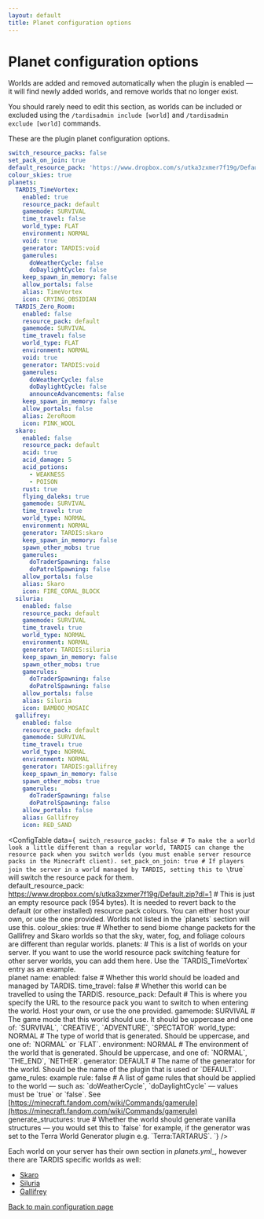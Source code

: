 ```yaml
---
layout: default
title: Planet configuration options
---
```



# Planet configuration options

Worlds are added and removed automatically when the plugin is enabled — it will find newly added worlds, and
remove worlds that no longer exist.

You should rarely need to edit this section, as worlds can be included or excluded using
the `/tardisadmin include [world]` and `/tardisadmin exclude [world]` commands.

These are the plugin planet configuration options.

```yaml title="/plugins/TARDIS/planets.yml"
switch_resource_packs: false
set_pack_on_join: true
default_resource_pack: 'https://www.dropbox.com/s/utka3zxmer7f19g/Default.zip?dl=1'
colour_skies: true
planets:
  TARDIS_TimeVortex:
    enabled: true
    resource_pack: default
    gamemode: SURVIVAL
    time_travel: false
    world_type: FLAT
    environment: NORMAL
    void: true
    generator: TARDIS:void
    gamerules:
      doWeatherCycle: false
      doDaylightCycle: false
    keep_spawn_in_memory: false
    allow_portals: false
    alias: TimeVortex
    icon: CRYING_OBSIDIAN
  TARDIS_Zero_Room:
    enabled: false
    resource_pack: default
    gamemode: SURVIVAL
    time_travel: false
    world_type: FLAT
    environment: NORMAL
    void: true
    generator: TARDIS:void
    gamerules:
      doWeatherCycle: false
      doDaylightCycle: false
      announceAdvancements: false
    keep_spawn_in_memory: false
    allow_portals: false
    alias: ZeroRoom
    icon: PINK_WOOL
  skaro:
    enabled: false
    resource_pack: default
    acid: true
    acid_damage: 5
    acid_potions:
      - WEAKNESS
      - POISON
    rust: true
    flying_daleks: true
    gamemode: SURVIVAL
    time_travel: true
    world_type: NORMAL
    environment: NORMAL
    generator: TARDIS:skaro
    keep_spawn_in_memory: false
    spawn_other_mobs: true
    gamerules:
      doTraderSpawning: false
      doPatrolSpawning: false
    allow_portals: false
    alias: Skaro
    icon: FIRE_CORAL_BLOCK
  siluria:
    enabled: false
    resource_pack: default
    gamemode: SURVIVAL
    time_travel: true
    world_type: NORMAL
    environment: NORMAL
    generator: TARDIS:siluria
    keep_spawn_in_memory: false
    spawn_other_mobs: true
    gamerules:
      doTraderSpawning: false
      doPatrolSpawning: false
    allow_portals: false
    alias: Siluria
    icon: BAMBOO_MOSAIC
  gallifrey:
    enabled: false
    resource_pack: default
    gamemode: SURVIVAL
    time_travel: true
    world_type: NORMAL
    environment: NORMAL
    generator: TARDIS:gallifrey
    keep_spawn_in_memory: false
    spawn_other_mobs: true
    gamerules:
      doTraderSpawning: false
      doPatrolSpawning: false
    allow_portals: false
    alias: Gallifrey
    icon: RED_SAND

```

<ConfigTable data={`
switch_resource_packs: false # To make the a world look a little different than a regular world, TARDIS can change the resource pack when you switch worlds (you must enable server resource packs in the Minecraft client).
set_pack_on_join: true # If players join the server in a world managed by TARDIS, setting this to \`true\` will switch the resource pack for them.                                                                      
default_resource_pack: https://www.dropbox.com/s/utka3zxmer7f19g/Default.zip?dl=1 # This is just an empty resource pack (954 bytes). It is needed to revert back to the default (or other installed) resource pack colours. You can either host your own, or use the one provided. Worlds not listed in the \`planets\` section will use this.
colour_skies: true # Whether to send biome change packets for the Gallifrey and Skaro worlds so that the sky, water, fog, and foliage colours are different than regular worlds.
planets:
    # This is a list of worlds on your server. If you want to use the world resource pack switching feature for other server worlds, you can add them here. Use the \`TARDIS_TimeVortex\` entry as an example.                                                   
    planet name:
        enabled: false # Whether this world should be loaded and managed by TARDIS.
        time_travel: false # Whether this world can be travelled to using the TARDIS.
        resource_pack: Default # This is where you specify the URL to the resource pack you want to switch to when entering the world. Host your own, or use the one provided.
        gamemode: SURVIVAL # The game mode that this world should use. It should be uppercase and one of: \`SURVIVAL\`, \`CREATIVE\`, \`ADVENTURE\`, \`SPECTATOR\`
        world_type: NORMAL # The type of world that is generated. Should be uppercase, and one of: \`NORMAL\` or \`FLAT\`.
        environment: NORMAL # The environment of the world that is generated. Should be uppercase, and one of: \`NORMAL\`, \`THE_END\`, \`NETHER\`.
        generator: DEFAULT # The name of the generator for the world. Should be the name of the plugin that is used or \`DEFAULT\`.
        game_rules:
            example rule: false # A list of game rules that should be applied to the world — such as: \`doWeatherCycle\`, \`doDaylightCycle\` — values must be \`true\` or \`false\`. See [https://minecraft.fandom.com/wiki/Commands/gamerule](https://minecraft.fandom.com/wiki/Commands/gamerule)
        generate_structures: true # Whether the world should generate vanilla structures — you would set this to \`false\` for example, if the generator was set to the Terra World Generator plugin e.g. \`Terra:TARTARUS\`.
`} />

Each world on your server has their own section in _planets.yml__, however there are TARDIS specific worlds as
well:

- [Skaro](planets#planet-skaro)
- [Siluria](planets#planet-siluria)
- [Gallifrey](planets#planet-gallifrey)

[Back to main configuration page](category/plugin-configuration)
